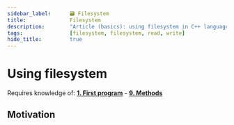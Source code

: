 ```yaml
---
sidebar_label:		🗃 Filesystem
title:				Filesystem
description:		"Article (basics): using filesystem in C++ language"
tags:				[filesystem, filesystem, read, write]
hide_title:			true
---
```


<!-- Components -->

# Using filesystem


Requires knowledge of: [**1. First program**](../../first-program) - [**9. Methods**](../../methods)

## Motivation

